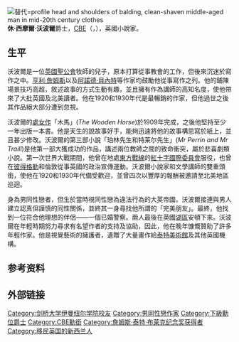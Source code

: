 [[File:Hugh_Walpole,_1934.jpg|替代=profile head and shoulders of balding, clean-shaven middle-aged man in mid-20th century clothes]]
'''休·西摩爾·沃波爾'''爵士，[[英帝國司令勳章|CBE]]（{{lang-en|'''Sir Hugh Seymour Walpole'''}}，{{bd|1884年|3月13日|1941年|6月1日|Walpole, Sir Hugh}}），英國小說家。

== 生平 ==
沃波爾是一位[[英國聖公會|英國聖公會]]牧師的兒子，原本打算從事教會的工作，但後來沉迷於寫作之中。[[亨利·詹姆斯|亨利·詹姆斯]]以及[[阿諾德·貝內特|阿諾德·貝內特]]等作家均鼓勵他從事寫作之列。他的鋪陳場景技巧高超，敘述故事的方式生動有趣，並且擁有作為講師的高知名度，使他帶來了大批英國及北美讀者。他在1920和1930年代是最暢銷的作家，但他過世之後其作品絕大部分遭到忽視。

沃波爾的[[處女作|處女作]]「木馬」(''The Wooden Horse'')於1909年完成，之後他堅持至少一年出版一本書。他是天生的說故事好手，能夠迅速將他的故事構思寫於紙上，並且甚少修改。沃波爾的第三部小說「珀林先生和特莱尔先生」(''Mr Perrin and Mr Traill'')是他第一部大獲成功的作品，講述兩位教師之間的致命衝突，屬於悲喜劇類小說。第一次世界大戰期間，他曾在地處[[东方战线_(第一次世界大战)|東方戰線]]的[[紅十字國際委員會|紅十字國際委員會]]服役，也曾在[[彼得格勒|彼得格勒]]和倫敦從事英國的政治宣傳運動。沃波爾小說家和文學講師的雙重頭銜，使他在1920和1930年代備受歡迎，並曾四次以豐厚的報酬被邀請至北美地區巡迴。

身為男同性戀者，但生於當時視同性戀為違法行為的大英帝國，沃波爾接連與男人建立認真但謹慎的同性關係，並終其一身尋找他所謂的「完美朋友」。最終，他找到一位符合他理想的伴侶——一個已婚警察。兩人最後在英國[[湖區|湖區]]安頓下來。沃波爾在年輕時期努力尋求有名望作者的支持及協助，因此，他在晚年慷慨贊助了許多年輕作家。他是視覺藝術的擁護者，遺贈了大量畫作給[[泰特美術館|泰特美術館]]及其他英國機構。

== 参考资料 ==
{{reflist}}

== 外部链接 ==

{{詹姆斯·泰特·布莱克纪念奖获得者}}

{{Authority control}}
{{DEFAULTSORT:Walpole, Sir Hugh}}
[[Category:剑桥大学伊曼纽尔学院校友|Category:剑桥大学伊曼纽尔学院校友]]
[[Category:男同性戀作家|Category:男同性戀作家]]
[[Category:下級勳位爵士|Category:下級勳位爵士]]
[[Category:CBE勳銜|Category:CBE勳銜]]
[[Category:詹姆斯·泰特·布莱克纪念奖获得者|Category:詹姆斯·泰特·布莱克纪念奖获得者]]
[[Category:移民英国的新西兰人|Category:移民英国的新西兰人]]